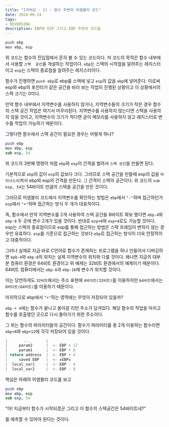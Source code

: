 ```yaml
---
title: "[리버싱 - 1] : 함수 주변의 어셈블리 코드"
date: 2024-06-24
tags:
- REVERSING
description: EBP와 ESP 그리고 EBP 주변의 코드들
---
```


```perl
push ebp
mov ebp, esp
```
위 코드는 함수의 진입점에서 흔히 볼 수 있는 코드이다. 저 코드의 목적은 함수 내부에서 사용할 `스택  공간`을 개설하는 작업이다.
`ebp`는 스택의 시작점을 알려주는 레지스터이고 `esp`는 스택의 종료점을 알려주는 레지스터이다.

함수가 진행하면 `push ebp`로 ebp를 스택에 넣고 `esp`의 값을 `ebp`에 넣어준다. 이로써 esp와 ebp의 포인터가 같은 공간을 바라 보는 작업이
진행된 상황이고 이 상황에서의 스택 크기는 0이다.

만약 함수 내부에서 지역변수를 사용하지 않거나, 지역변수들의 크기가 작은 경우 함수의 스택 공간 작업은 여기서 마무리된다. 지역변수를 사용하지 않는다면
스택을 사용하지 않을 것이고, 지역변수의 크기가 적다면 굳이 메모리를 사용하지 않고 레지스터로 변수들 작업이 가능하기 때문이다.

그렇다면 함수에서 스택 공간이 필요한 경우는 어떻게 하나?
```perl
push ebp
mov ebp, esp
sub esp, 54
```

위 코드의 3번째 명령어 처럼 `ebp`와 `esp`의 간격을 벌려서 `스택 공간`을 만들면 된다.

기본적으로 `ebp`의 값이 `esp`의 값보다 크다. 그러므로 스택 공간을 만들때 esp의 값을 `마이너스`시켜서 ebp와 esp의 간격을 만든다.
그 간격이 스택의 공간이다. 위 코드의 `sub esp, 54`는 54바이트 만큼의 스택을 공간을 만든 것이다.

그러므로 어셈블리 코드에서 지역변수를 확인하는 방법은 `ebp`에서 `"-"`하며 접근하던가 `esp`에서 `"+"`하며 접근하는 방식 두 개가 대표적이다.

즉, 함수에서 만약 지역변수를 2개 사용하여 스택 공간을 8바이트 확보 했다면 `ebp-4`와 `ebp-8` 두 곳에 변수 2개가 있을 것이다.
반대로 `esp+0`와 `esp+4`로도 가능할 것이다. esp는 스택의 종료점이므로 esp를 통해 접근하는 방법은 스택 프레임이 변하지 않는 경우만 유효하다.
`esp`를 기준으로 접근하는 것보다 `ebp`로 접근하는 방식이 더욱 안정적이고 대중적이다.

그러나 실제로 지금 바로 C언어로 함수가 존재하는 프로그램을 하나 만들어서 디버깅하면 `epb-4`와 `ebp-8`의 위치는 실제 지역변수의 위치와 다를 것이다.
왜나면 지금의 대부분 컴퓨터 환경은 64비트 환경이고 위 예제는 32비트 환경에서의 예제이기 때문이다. 64비트 컴퓨터에서는 `ebp-8`과 `ebp-16`에 변수가 위치할 것이다.

이는 당연하게도 `32비트`에서는 주소 표현에 `4바이트(32비트)`를 이용하지만 `64비트`에서는 `8바이트(64비트)`를 이용하기 때문이다.

마지막으로 ebp에서 `"+"`하는 영역에는 무엇이 저장되어 있을까?

`ebp + 4`에는 함수가 끝나고 돌아갈 리턴 주소가 담겨있다. 해당 함수의 작업을 마치고 함수를 호출했던 곳으로 다시 돌아가기 위한 주소이다.


그 위는 함수의 파라미터들의 공간이다. 함수가 파라미터를 총 2개 이용하는 함수라면 `ebp+8`와 `ebp+12`에 각각 저장되어 있을 것이다.

```kotlin
|       ...       |
|     param2      |  <- EBP + 12
|     param1      |  <- EBP + 8
| return address  |  <- EBP + 4
|     saved EBP   |  <- ★EBP★
|  local_var1     |  <- EBP - 4
|  local_var2     |  <- EBP - 8
```

핵심은 아래의 어셈블리 코드를 보고
```perl
push ebp
mov ebp, esp
sub esp, 54
```
"아! 지금부터 함수가 시작되겠군 그리고 이 함수의 스택공간은 54바이트네?"

를 예측할 수 있어야 된다는 것이다.